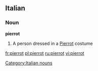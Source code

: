 ==Italian==

===Noun===
'''pierrot''' {{m}} {{inv}}

# A person dressed in a [[Pierrot]] costume

[[Category:Italian nouns]]

[[fr:pierrot]]
[[pl:pierrot]]
[[ru:pierrot]]
[[vi:pierrot]]